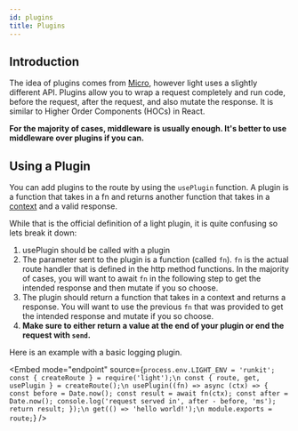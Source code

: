 ```yaml
---
id: plugins
title: Plugins
---
```


## Introduction

The idea of plugins comes from [Micro](https://github.com/vercel/micro), however light uses a slightly different API. Plugins allow you to wrap a request completely and run code, before the request, after the request, and also mutate the response. It is similar to Higher Order Components (HOCs) in React.

**For the majority of cases, middleware is usually enough. It's better to use middleware over plugins if you can.**

## Using a Plugin

You can add plugins to the route by using the `usePlugin` function. A plugin is a function that takes in a fn and returns another function that takes in a [context](core/context.md) and a valid response.

While that is the official definition of a light plugin, it is quite confusing so lets break it down:

1. usePlugin should be called with a plugin
2. The parameter sent to the plugin is a function (called `fn`). `fn` is the actual route handler that is defined in the http method functions. In the majority of cases, you will want to await `fn` in the following step to get the intended response and then mutate if you so choose.
3. The plugin should return a function that takes in a context and returns a response. You will want to use the previous `fn` that was provided to get the intended response and mutate if you so choose.
4. **Make sure to either return a value at the end of your plugin or end the request with `send`.**

Here is an example with a basic logging plugin.


<Embed mode="endpoint" source={`process.env.LIGHT_ENV = 'runkit';
const { createRoute } = require('light');\n
const { route, get, usePlugin } = createRoute();\n
usePlugin((fn) => async (ctx) => {
  const before = Date.now();
  const result = await fn(ctx);
  const after = Date.now();
  console.log('request served in', after - before, 'ms');
  return result;
});\n
get(() => 'hello world!');\n
module.exports = route;`} />
